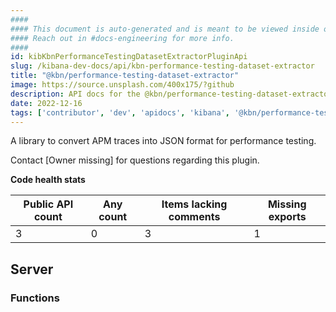 ```yaml
---
####
#### This document is auto-generated and is meant to be viewed inside our experimental, new docs system.
#### Reach out in #docs-engineering for more info.
####
id: kibKbnPerformanceTestingDatasetExtractorPluginApi
slug: /kibana-dev-docs/api/kbn-performance-testing-dataset-extractor
title: "@kbn/performance-testing-dataset-extractor"
image: https://source.unsplash.com/400x175/?github
description: API docs for the @kbn/performance-testing-dataset-extractor plugin
date: 2022-12-16
tags: ['contributor', 'dev', 'apidocs', 'kibana', '@kbn/performance-testing-dataset-extractor']
---
```


A library to convert APM traces into JSON format for performance testing.

Contact [Owner missing] for questions regarding this plugin.

**Code health stats**

| Public API count  | Any count | Items lacking comments | Missing exports |
|-------------------|-----------|------------------------|-----------------|
| 3 | 0 | 3 | 1 |

## Server

### Functions
<DocDefinitionList data={kbnPerformanceTestingDatasetExtractorObj.server.functions}/>

